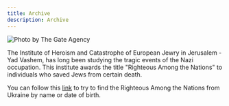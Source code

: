 ```yaml
---
title: Archive
description: Archive
---
```



<Image src="/assets/archive/img_0.webp" alt="Photo by The Gate Agency" />

The Institute of Heroism and Catastrophe of European Jewry in Jerusalem - Yad
Vashem, has long been studying the tragic events of the Nazi occupation. This
institute awards the title "Righteous Among the Nations" to individuals who
saved Jews from certain death.

You can follow this [link](https://pravedniki.com.ua/) to try to find the
Righteous Among the Nations from Ukraine by name or date of birth.
